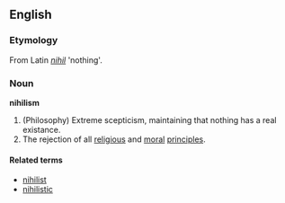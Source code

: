 ==English==

===Etymology===
From Latin ''[[nihil]]'' 'nothing'.

===Noun===
'''nihilism'''
# (Philosophy) Extreme scepticism, maintaining that nothing has a real existance.
# The rejection of all [[religious]] and [[moral]] [[principle]]s.

====Related terms====
*[[nihilist]]
*[[nihilistic]]